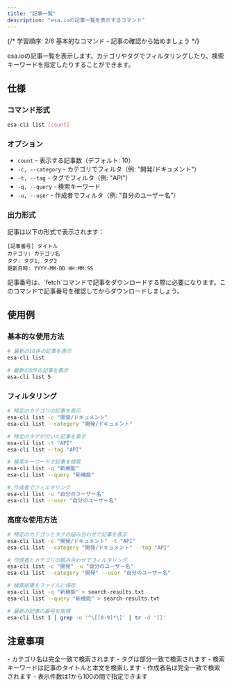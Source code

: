 ```yaml
---
title: "記事一覧"
description: "esa.ioの記事一覧を表示するコマンド"
---
```



{/* 
学習順序: 2/6
基本的なコマンド - 記事の確認から始めましょう
*/}

esa.ioの記事一覧を表示します。カテゴリやタグでフィルタリングしたり、検索キーワードを指定したりすることができます。

## 仕様

### コマンド形式

```bash
esa-cli list [count]
```

### オプション

- `count` - 表示する記事数（デフォルト: 10）
- `-c, --category` - カテゴリでフィルタ（例: "開発/ドキュメント"）
- `-t, --tag` - タグでフィルタ（例: "API"）
- `-q, --query` - 検索キーワード
- `-u, --user` - 作成者でフィルタ（例: "自分のユーザー名"）

### 出力形式

記事は以下の形式で表示されます：

```
[記事番号] タイトル
カテゴリ: カテゴリ名
タグ: タグ1, タグ2
更新日時: YYYY-MM-DD HH:MM:SS
```

<Aside type="tip" title="記事番号の確認">
記事番号は、`fetch`コマンドで記事をダウンロードする際に必要になります。このコマンドで記事番号を確認してからダウンロードしましょう。
</Aside>

## 使用例

### 基本的な使用方法

```bash
# 最新の10件の記事を表示
esa-cli list

# 最新の5件の記事を表示
esa-cli list 5
```

### フィルタリング

```bash
# 特定のカテゴリの記事を表示
esa-cli list -c "開発/ドキュメント"
esa-cli list --category "開発/ドキュメント"

# 特定のタグが付いた記事を表示
esa-cli list -t "API"
esa-cli list --tag "API"

# 検索キーワードで記事を検索
esa-cli list -q "新機能"
esa-cli list --query "新機能"

# 作成者でフィルタリング
esa-cli list -u "自分のユーザー名"
esa-cli list --user "自分のユーザー名"
```

### 高度な使用方法

```bash
# 特定のカテゴリとタグの組み合わせで記事を表示
esa-cli list -c "開発/ドキュメント" -t "API"
esa-cli list --category "開発/ドキュメント" --tag "API"

# 作成者とカテゴリの組み合わせでフィルタリング
esa-cli list -c "開発" -u "自分のユーザー名"
esa-cli list --category "開発" --user "自分のユーザー名"

# 検索結果をファイルに保存
esa-cli list -q "新機能" > search-results.txt
esa-cli list --query "新機能" > search-results.txt

# 最新の記事の番号を取得
esa-cli list 1 | grep -o '^\[[0-9]*\]' | tr -d '[]'
```

## 注意事項

<Aside type="caution" title="検索の仕様">
- カテゴリ名は完全一致で検索されます
- タグは部分一致で検索されます
- 検索キーワードは記事のタイトルと本文を検索します
- 作成者名は完全一致で検索されます
- 表示件数は1から100の間で指定できます
</Aside> 